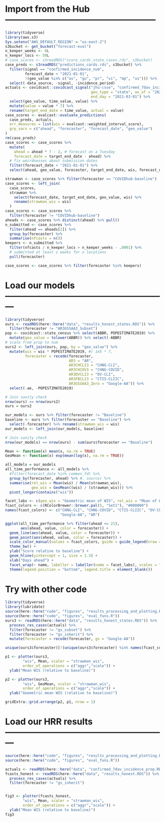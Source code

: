 
# Import from the Hub -----------------------------------------------------
```r
library(tidyverse)
library(aws.s3)
Sys.setenv("AWS_DEFAULT_REGION" = "us-east-2")
s3bucket <- get_bucket("forecast-eval")
n_keeper_weeks <- 6L
n_keeper_locs <- 50L
# case_scores <- s3readRDS("score_cards_state_cases.rds", s3bucket) 
case_preds <- s3readRDS("predictions_cards.rds", s3bucket) %>%
  filter(signal == "confirmed_incidence_num",
         forecast_date < "2021-01-01",
         !(geo_value %in% c("as", "gu", "pr", "vi", "mp", "us"))) %>%
  select(-data_source, -signal, -incidence_period)
actuals <- covidcast::covidcast_signal("jhu-csse", "confirmed_7dav_incidence_num",
                                       geo_type = "state", as_of = "2021-05-18",
                                       end_day = "2021-03-01") %>%
  select(geo_value, time_value, value) %>%
  mutate(value = value * 7) %>%
  rename(target_end_date = time_value, actual = value)
case_scores <- evalcast::evaluate_predictions(
  case_preds, actuals, 
  err_measures = list(wis = evalcast::weighted_interval_score),
  grp_vars = c("ahead", "forecaster", "forecast_date", "geo_value")
)
rm(case_preds)
case_scores <- case_scores %>% 
  mutate(
    ahead = ahead * 7 - 2, # forecast on a Tuesday
    forecast_date = target_end_date - ahead) %>% 
  # fix weirdnesses about submission dates
  filter(forecast_date < "2021-01-01") %>%
  select(ahead, geo_value, forecaster, target_end_date, wis, forecast_date)

strawman <- case_scores %>% filter(forecaster == "COVIDhub-baseline")
case_scores <- left_join(
  case_scores, 
  strawman %>% 
    select(forecast_date, target_end_date, geo_value, wis) %>% 
    rename(strawman_wis = wis)
  )
case_scores <- case_scores %>% 
  filter(forecaster != "COVIDhub-baseline")
aheads <- case_scores %>% distinct(ahead) %>% pull()
n_submitted <- case_scores %>% 
  filter(ahead == aheads[2]) %>% 
  group_by(forecaster) %>% 
  summarise(nfcasts = n())
keepers <- n_submitted %>% 
  filter(nfcasts / n_keeper_locs > n_keeper_weeks - .0001) %>% 
  # submitted at least z weeks for x locations
  pull(forecaster)

case_scores <- case_scores %>% filter(forecaster %in% keepers)
```

# Load our models ---------------------------------------------------------
```r
library(tidyverse)
ours <- readRDS(here::here("data", "results_honest_states.RDS")) %>%
  filter(forecaster != "AR3GSSAA3_Subset")
pop <- covidcast::state_census %>% select(ABBR, POPESTIMATE2019) %>%
  mutate(geo_value = tolower(ABBR)) %>% select(-ABBR)
# scale from prop to num
ours2 <- left_join(ours, pop, by = "geo_value") %>%
  mutate(wis = wis * POPESTIMATE2019, #/ 1e5 * 7,
         forecaster = recode(forecaster,
                             AR3 = "AR",
                             AR3CHCLI3 = "CHNG-CLI",
                             AR3CHCOV3 = "CHNG-COVID",
                             AR3DVCLI3 = "DV-CLI",
                             AR3FBCLI3 = "CTIS-CLIIC",
                             AR3GSSAA3_Zero = "Google-AA")) %>%
  select(-ae, -POPESTIMATE2019) 

# Join sanity check
nrow(ours) == nrow(ours2)
ours = ours2

our_models <- ours %>% filter(forecaster != "Baseline")
baseline <- ours %>% filter(forecaster == "Baseline") %>%
  select(-forecaster) %>% rename(strawman_wis = wis)
our_models <- left_join(our_models, baseline)

# Join sanity check
nrow(our_models) == nrow(ours) - sum(ours$forecaster == "Baseline")

Mean <- function(x) mean(x, na.rm = TRUE)
GeoMean <- function(x) exp(mean(log(x), na.rm = TRUE))

all_models = our_models
all_time_performance <- all_models %>%
  #filter(forecast_date %in% common_fd) %>%
  group_by(forecaster, ahead) %>% #, source) %>%
  summarise(rel_wis = Mean(wis) / Mean(strawman_wis),
            geo_wis = GeoMean((wis) / (strawman_wis))) %>%
  pivot_longer(contains("wis"))

facet_labs <- c(geo_wis = "Geometric mean of WIS", rel_wis = "Mean of WIS")
fcast_colors <- c(RColorBrewer::brewer.pal(5, "Set1"), "#000000")
names(fcast_colors) <- c("CHNG-CLI", "CHNG-COVID", "CTIS-CLIIC", "DV-CLI",
                         "Google-AA", "AR")

ggplot(all_time_performance %>% filter(ahead <= 21), 
       aes(ahead, value, color = forecaster)) +
  geom_line(aes(ahead, value, color = forecaster)) + 
  geom_point(aes(ahead, value, color = forecaster)) +
  scale_color_manual(values = fcast_colors, guide = guide_legend(nrow = 1)) +
  theme_bw() +
  ylab("Score relative to baseline") +
  geom_hline(yintercept = 1, size = 1.5) +
  xlab("Days ahead") +
  facet_wrap(~ name, labeller = labeller(name = facet_labs), scales = "free_y") +
  theme(legend.position = "bottom", legend.title = element_blank())
```

# Try with other code
```r
library(tidyverse)
library(lubridate)
source(here::here("code", "figures", "results_processing_and_plotting.R"))
source(here::here("code", "figures", "eval_funs.R"))
ours3 <- readRDS(here::here("data", "results_honest_states.RDS")) %>%
  process_res_cases(actuals) %>%
  filter(forecaster != "gs_subset") %>%
  filter(forecaster != "gs_inherit") %>%
  mutate(forecaster = recode(forecaster, gs = "Google-AA"))

unique(ours3$forecaster)[!(unique(ours3$forecaster) %in% names(fcast_colors))]

p1 <- plotter(ours3,
        "wis", Mean, scaler = "strawman_wis", 
        order_of_operations = c("aggr","scale")) +
  ylab("Mean WIS (relative to baseline)")

p2 <- plotter(ours3,
        "wis", GeoMean, scaler = "strawman_wis", 
        order_of_operations = c("aggr","scale")) +
  ylab("Geometric mean WIS (relative to baseline)")

gridExtra::grid.arrange(p2, p1, nrow = 1)
```

# Load our HRR results ---------------------------------------------------------
```r
source(here::here("code", "figures", "results_processing_and_plotting.R"))
source(here::here("code", "figures", "eval_funs.R"))

actuals <- readRDS(here::here("data", "confirmed_7dav_incidence_prop.RDS"))
fcasts_honest <- readRDS(here::here("data", "results_honest.RDS")) %>%
  process_res_cases(actuals) %>%
  filter(forecaster != "gs_inherit") 


fig3 <- plotter(fcasts_honest, 
        "wis", Mean, scaler = "strawman_wis", 
        order_of_operations = c("aggr","scale")) +
  ylab("Mean WIS (relative to baseline)")
fig3
```
